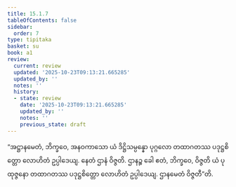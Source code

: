 ```yaml
---
title: 15.1.7
tableOfContents: false
sidebar:
  order: 7
type: tipitaka
basket: su
book: a1
review:
  current: review
  updated: '2025-10-23T09:13:21.665285'
  updated_by: ''
  notes: ''
  history:
  - state: review
    date: '2025-10-23T09:13:21.665285'
    updated_by: ''
    notes: ''
    previous_state: draft
---
```



<ReviewStatus review={frontmatter.review} showDetails={true} />

<HypothesisAnnotation frontmatter={frontmatter} />

<DynamicBreadcrumb />

<Division number="274" book="a1" e="ch" v="15" p="29">

<Paragraph number="364" book="a1">
“အဋ္ဌာနမေတံ, ဘိက္ခဝေ, အနဝကာသော ယံ ဒိဋ္ဌိသမ္ပန္နော ပုဂ္ဂလော တထာဂတဿ ပဒုဋ္ဌစိတ္တော လောဟိတံ ဥပ္ပါဒေယျ. နေတံ ဌာနံ ဝိဇ္ဇတိ. ဌာနဉ္စ ခေါ ဧတံ, ဘိက္ခဝေ, ဝိဇ္ဇတိ ယံ ပုထုဇ္ဇနော တထာဂတဿ ပဒုဋ္ဌစိတ္တော လောဟိတံ ဥပ္ပါဒေယျ. ဌာနမေတံ ဝိဇ္ဇတီ”တိ.
</Paragraph>
</Division>